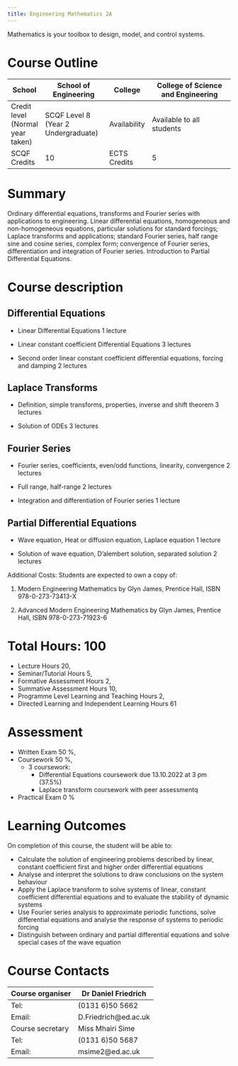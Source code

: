 ```yaml
---
title: Engineering Mathematics 2A
---
```


Mathematics is your toolbox to design, model, and control systems. 

# Course Outline

| School | School of Engineering | College | College of Science and Engineering |
|--------|-----------------------|---------|------------------------------------|
| Credit level (Normal year taken) | SCQF Level 8 (Year 2 Undergraduate) | Availability | Available to all students |
| SCQF Credits | 10 | ECTS Credits | 5 |

# Summary

Ordinary differential equations, transforms and Fourier series with applications to engineering. Linear differential equations, homogeneous and non-homogeneous equations, particular solutions for standard forcings; Laplace transforms and applications; standard Fourier series, half range sine and cosine series, complex form; convergence of Fourier series, differentiation and integration of Fourier series. Introduction to Partial Differential Equations.

# Course description

## Differential Equations

- Linear Differential Equations 1 lecture

- Linear constant coefficient Differential Equations 3  lectures

- Second order linear constant coefficient differential  equations, forcing and damping 2 lectures

## Laplace Transforms

- Definition, simple transforms, properties, inverse and shift theorem 3 lectures

- Solution of ODEs 3 lectures

## Fourier Series

- Fourier series, coefficients, even/odd functions, linearity,  convergence 2 lectures

- Full range, half-range 2 lectures

- Integration and differentiation of Fourier series 1 lecture

## Partial Differential Equations

- Wave equation, Heat or diffusion equation, Laplace equation  1 lecture

- Solution of wave equation, D'alembert solution, separated  solution  2 lectures


Additional Costs: Students are expected to own a copy of:

1. Modern Engineering Mathematics by Glyn James, Prentice Hall, ISBN 978-0-273-73413-X

2. Advanced Modern Engineering Mathematics by Glyn James, Prentice Hall, ISBN 978-0-273-71923-6

# Total Hours: 100

- Lecture Hours 20,
- Seminar/Tutorial Hours 5,
- Formative Assessment Hours 2,
- Summative Assessment Hours 10,
- Programme Level Learning and Teaching Hours 2,
- Directed Learning and Independent Learning Hours 61

# Assessment

- Written Exam 50 %,
- Coursework 50 %,
    - 3 coursework:
        - Differential Equations coursework due 13.10.2022 at 3 pm (37.5%)
        - Laplace transform coursework with peer assessmentq
- Practical Exam 0 %
    
# Learning Outcomes

On completion of this course, the student will be able to:

- Calculate the solution of engineering problems described by linear, constant coefficient first and higher order differential equations
- Analyse and interpret the solutions to draw conclusions on the system behaviour
- Apply the Laplace transform to solve systems of linear, constant coefficient differential equations and to evaluate the stability of dynamic systems
- Use Fourier series analysis to approximate periodic functions, solve differential equations and analyse the response of systems to periodic forcing
-  Distinguish between ordinary and partial differential equations and solve special cases of the wave equation

# Course Contacts

| Course organiser | Dr Daniel Friedrich |
|------------------|---------------------|
| Tel: | (0131 6)50 5662 |
| Email: | D.Friedrich@ed.ac.uk |
| Course secretary | Miss Mhairi Sime | 
| Tel: |  (0131 6)50 5687 |
| Email: |  msime2@ed.ac.uk |